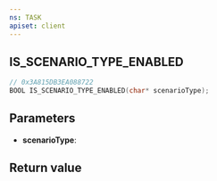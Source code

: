 ```yaml
---
ns: TASK
apiset: client
---
```

## IS_SCENARIO_TYPE_ENABLED

```c
// 0x3A815DB3EA088722
BOOL IS_SCENARIO_TYPE_ENABLED(char* scenarioType);
```


## Parameters
* **scenarioType**:

## Return value